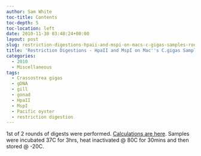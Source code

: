 ```yaml
---
author: Sam White
toc-title: Contents
toc-depth: 5
toc-location: left
date: 2010-11-30 03:48:24+00:00
layout: post
slug: restriction-digestions-hpaii-and-mspi-on-macs-c-gigas-samples-round-1
title: 'Restriction Digestions - HpaII and MspI on Mac''s C.gigas Samples: Round 1'
categories:
  - 2010
  - Miscellaneous
tags:
  - Crassostrea gigas
  - gDNA
  - gill
  - gonad
  - HpaII
  - MspI
  - Pacific oyster
  - restriction digestion
---
```


1st of 2 rounds of digests were performed. [Calculations are here](https://spreadsheets.google.com/ccc?key=0AmS_90rPaQMzdG41RWphcDVFSFRQWlFmSkdSRHRvQVE&hl=en&authkey=CODVuf8D#gid=0). Samples were incubated 37C for 3hrs, heat inactivated @ 80C for 30mins and then stored @ -20C.
